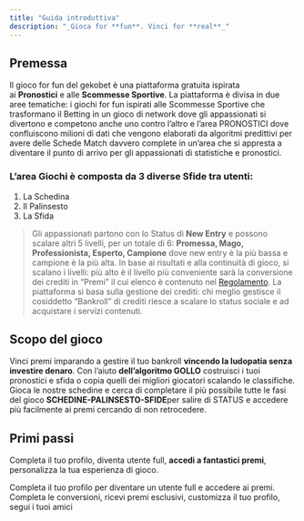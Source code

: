 ```yaml
---
title: "Guida introduttiva"
description: "_Gioca for **fun**. Vinci for **real**_"
---
```


## Premessa

Il gioco for fun del gekobet è una piattaforma gratuita ispirata ai **Pronostici** e alle **Scommesse Sportive**. La piattaforma è divisa in due aree tematiche: i giochi for fun ispirati alle Scommesse Sportive che trasformano il Betting in un gioco di network dove gli appassionati si divertono e competono anche uno contro l’altro e l’area PRONOSTICI dove confluiscono milioni di dati che vengono elaborati da algoritmi predittivi per avere delle Schede Match davvero complete in un’area che si appresta a diventare il punto di arrivo per gli appassionati di statistiche e pronostici.

### L’area Giochi è composta da 3 diverse Sfide tra utenti:

1. La Schedina
2. Il Palinsesto
3. La Sfida

> Gli appassionati partono con lo Status di **New Entry** e possono scalare altri 5 livelli, per un totale di 6: **Promessa, Mago, Professionista, Esperto, Campione** dove new entry è la più bassa e campione è la più alta. In base ai risultati e alla continuità di gioco, si scalano i livelli: più alto è il livello più conveniente sarà la conversione dei crediti in “Premi” il cui elenco è contenuto nel [Regolamento](https://gekobet.fun/regolamento). La piattaforma si basa sulla gestione dei crediti: chi meglio gestisce il cosiddetto “Bankroll” di crediti riesce a scalare lo status sociale e ad acquistare i servizi contenuti.

## Scopo del gioco

Vinci premi imparando a gestire il tuo bankroll **vincendo la ludopatia senza investire denaro**. Con l’aiuto **dell’algoritmo GOLLO** costruisci i tuoi pronostici e sfida o copia quelli dei migliori giocatori scalando le classifiche. Gioca le nostre schedine e cerca di completare il più possibile tutte le fasi del gioco **SCHEDINE-PALINSESTO-SFIDE**per salire di STATUS e accedere più facilmente ai premi cercando di non retrocedere.

## Primi passi

Completa il tuo profilo, diventa utente full, **accedi a fantastici premi**, personalizza la tua esperienza di gioco.

<CardGroup cols={2}>
  <Card title="Completa il profilo" icon="user" href="/completa-il-profilo">
    Completa il tuo profilo per diventare un utente full e accedere ai premi.
  </Card>
  <Card title="Personalizza la tua esperienza" icon="pen-to-square" href="/personalizza-esperienza">
    Completa le conversioni, ricevi premi esclusivi, customizza il tuo profilo, segui i tuoi amici
  </Card>
</CardGroup>